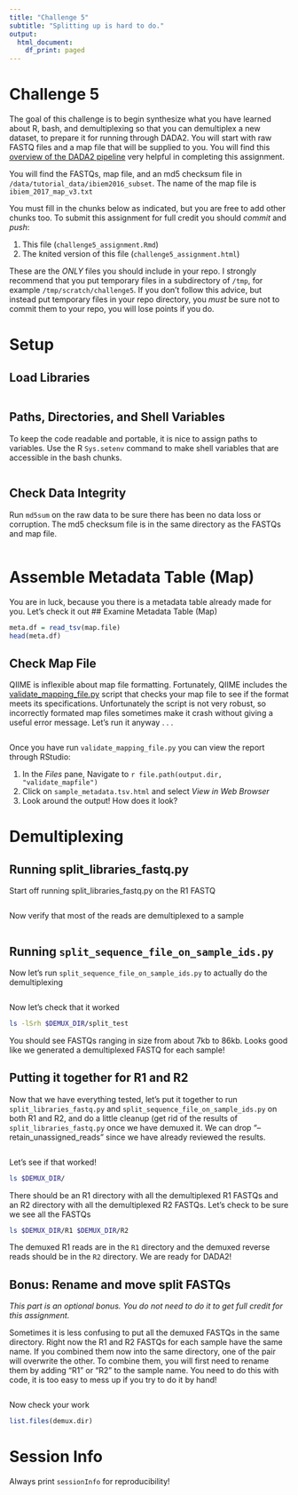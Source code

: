 ```yaml
---
title: "Challenge 5"
subtitle: "Splitting up is hard to do."
output:
  html_document:
    df_print: paged
---
```


# Challenge 5
The goal of this challenge is to begin synthesize what you have learned about R, bash, and demultiplexing so that you can demultiplex a new dataset, to prepare it for running through DADA2.  You will start with raw FASTQ files and a map file that will be supplied to you.  You will find this [overview of the DADA2 pipeline](https://gitlab.oit.duke.edu/IBIEM/IBIEM_2018_2019/blob/master/content/lessons/dada2_pipeline_toc.md) very helpful in completing this assignment.

You will find the FASTQs, map file, and an md5 checksum file in `/data/tutorial_data/ibiem2016_subset`.  The name of the map file is `ibiem_2017_map_v3.txt`

You must fill in the chunks below as indicated, but you are free to add other chunks too.  To submit this assignment for full credit you should *commit* and *push*:

1. This file (`challenge5_assignment.Rmd`)
2. The knited version of this file (`challenge5_assignment.html`)

These are the *ONLY* files you should include in your repo.  I strongly recommend that you put temporary files in a subdirectory of `/tmp`, for example `/tmp/scratch/challenge5`.  If you don't follow this advice, but instead put temporary files in your repo directory, you *must* be sure not to commit them to your repo, you will lose points if you do.



# Setup
## Load Libraries
```r

```

## Paths, Directories, and Shell Variables
To keep the code readable and portable, it is nice to assign paths to variables.  Use the R `Sys.setenv` command to make shell variables that are accessible in the bash chunks.

```r

```

## Check Data Integrity
Run `md5sum` on the raw data to be sure there has been no data loss or corruption.  The md5 checksum file is in the same directory as the FASTQs and map file.
```bash

```


# Assemble Metadata Table (Map)
You are in luck, because you there is a metadata table already made for you.  Let's check it out
## Examine Metadata Table (Map)
```r
meta.df = read_tsv(map.file)
head(meta.df)
```

## Check  Map File
QIIME is inflexible about map file formatting.  Fortunately, QIIME includes the 
[validate_mapping_file.py](http://qiime.org/scripts/validate_mapping_file.html)
script that checks your map file to see if the format meets its specifications.  Unfortunately the script is not very robust, so incorrectly formated map files sometimes make it crash without giving a useful error message.  Let's run it anyway . . .

```bash

```
Once you have run `validate_mapping_file.py` you can view the report through RStudio:

  1. In the *Files* pane, Navigate to `r file.path(output.dir, "validate_mapfile")`
  2. Click on `sample_metadata.tsv.html` and select *View in Web Browser*
  3. Look around the output! How does it look?

# Demultiplexing

## Running split_libraries_fastq.py
Start off running split_libraries_fastq.py on the R1 FASTQ
```bash

```

Now verify that most of the reads are demultiplexed to a sample
```bash

```



## Running `split_sequence_file_on_sample_ids.py`
Now let's run `split_sequence_file_on_sample_ids.py` to actually do the demultiplexing

```bash

```

Now let's check that it worked
```bash
ls -lSrh $DEMUX_DIR/split_test
```
You should see FASTQs ranging in size from about 7kb to 86kb.
Looks good like we generated a demultiplexed FASTQ for each sample!

## Putting it together for R1 and R2
Now that we have everything tested, let's put it together to run `split_libraries_fastq.py` and `split_sequence_file_on_sample_ids.py` on both R1 and R2, and do a little cleanup (get rid of the results of `split_libraries_fastq.py` once we have demuxed it.  We can drop "--retain_unassigned_reads" since we have already reviewed the results.
```bash

```

Let's see if that worked!
```bash
ls $DEMUX_DIR/
```

There should be an R1 directory with all the demultiplexed R1 FASTQs and an R2 directory with all the demultiplexed R2 FASTQs.  Let's check to be sure we see all the FASTQs

```bash
ls $DEMUX_DIR/R1 $DEMUX_DIR/R2

```

The demuxed R1 reads are in the `R1` directory and the demuxed reverse reads should be in the `R2` directory.  We are ready for DADA2!


## Bonus: Rename and move split FASTQs
*This part is an optional bonus.  You do not need to do it to get full credit for this assignment.*

Sometimes it is less confusing to put all the demuxed FASTQs in the same directory.  Right now the R1 and R2 FASTQs for each sample have the same name.  If you combined them now into the same directory, one of the pair will overwrite the other.  To combine them, you will first need to rename them by adding "R1" or "R2" to the sample name.  You need to do this with code, it is too easy to mess up if you try to do it by hand!
```r

```

Now check your work
```r
list.files(demux.dir)
```


# Session Info
Always print `sessionInfo` for reproducibility!
```r

```
